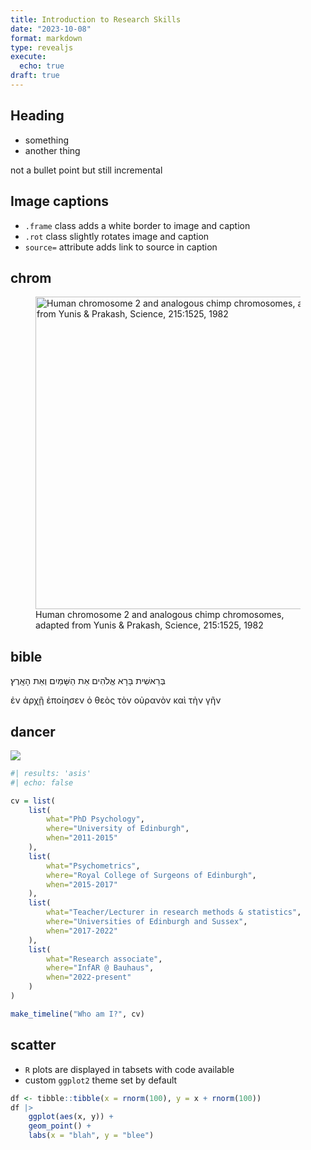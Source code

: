 ```yaml
---
title: Introduction to Research Skills
date: "2023-10-08"
format: markdown
type: revealjs
execute:
  echo: true
draft: true
---
```



## Heading

<!-- these fences CANNOT be nested -->
:::{.incremental}
- something
- another thing

not a bullet point but still incremental
:::


## Image captions

- `.frame` class adds a white border to image and caption
- `.rot` class slightly rotates image and caption
- `source=` attribute adds link to source in caption

## chrom

![Human chromosome 2 and analogous chimp chromosomes, adapted from Yunis\ &\ Prakash, Science, 215:1525, 1982](../assets/humanChimpChromosomes.png){.frame .rot height=500 source="http://book.bionumbers.org/how-many-chromosomes-are-found-in-different-organisms/"}

## bible

:::{.times .incremental}
:::{.rtl}
בְּרֵאשִׁית בָּרָא אֱלֹהִים אֵת הַשָּׁמַיִם וְאֵת הָאָֽרֶץ׃
:::
ἐν ἀρχῇ ἐποίησεν ὁ θεὸς τὸν οὐρανὸν καὶ τὴν γῆν
:::

## dancer

![](https://upload.wikimedia.org/wikipedia/commons/2/21/Spinning_Dancer.gif)



<!-- The below produces an animated timeline of CV -->
```r
#| results: 'asis'
#| echo: false

cv = list(
    list(
        what="PhD Psychology",
        where="University of Edinburgh",
        when="2011-2015"
    ),
    list(
        what="Psychometrics",
        where="Royal College of Surgeons of Edinburgh",
        when="2015-2017"
    ),
    list(
        what="Teacher/Lecturer in research methods & statistics",
        where="Universities of Edinburgh and Sussex",
        when="2017-2022"
    ),
    list(
        what="Research associate",
        where="InfAR @ Bauhaus",
        when="2022-present"
    )
)

make_timeline("Who am I?", cv)
```


## scatter

- `R` plots are displayed in tabsets with code available
- custom `ggplot2` theme set by default

```r
df <- tibble::tibble(x = rnorm(100), y = x + rnorm(100))
df |>
    ggplot(aes(x, y)) +
    geom_point() +
    labs(x = "blah", y = "blee")
```

